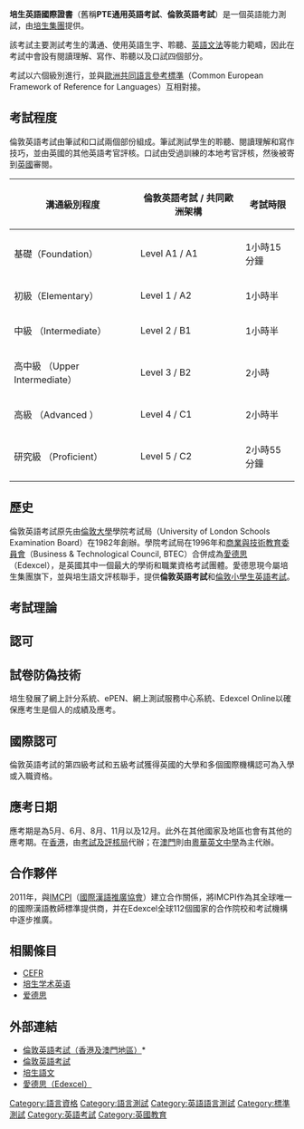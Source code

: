 '''培生英語國際證書'''（舊稱'''PTE通用英語考試'''、'''倫敦英語考試'''）是一個英語能力測試，由[[培生集團|培生集團]]提供。

該考試主要測試考生的溝通、使用英語生字、聆聽、[[英語文法|英語文法]]等能力範疇，因此在考試中會設有閱讀理解、寫作、聆聽以及口試四個部分。

考試以六個級別進行，並與[[歐洲共同語言參考標準|歐洲共同語言參考標準]]（Common European Framework of Reference for Languages）互相對接。

==考試程度==
倫敦英語考試由筆試和口試兩個部份組成。筆試測試學生的聆聽、閱讀理解和寫作技巧，並由英國的其他英語考官評核。口試由受過訓練的本地考官評核，然後被寄到[[英國|英國]]審閱。

{|class="wikitable"
|-
! 溝通級別程度
! 倫敦英語考試 / 共同歐洲架構
! 考試時限
|-
| 基礎（Foundation） || Level A1 / A1 || 1小時15分鐘
|-
| 初級（Elementary） || Level 1 / A2 || 1小時半
|-
| 中級 （Intermediate） || Level 2 / B1 || 1小時半
|-
| 高中級 （Upper Intermediate） || Level 3 / B2 || 2小時
|-
| 高級 （Advanced ） || Level 4 / C1 || 2小時半
|-
| 研究級 （Proficient） || Level 5 / C2 || 2小時55分鐘
|}
<!-- Reading, writing, listening and speaking are tested at all levels.  The alignment of the London Tests of English to the CEFR has been established by mapping the test specifications to the CEFR descriptors. This mapping process was submitted to an external audit by University of Westminster. Work is in progress to further improve the robustness of the alignment on the basis of empirical data. --> 

==歷史==
倫敦英語考試原先由[[倫敦大學|倫敦大學]]學院考試局（University of London Schools Examination Board）在1982年創辦。學院考試局在1996年和[[商業與技術教育委員會|商業與技術教育委員會]]（Business & Technological Council, BTEC）合併成為[[愛德思|愛德思]]（Edexcel），是英國其中一個最大的學術和職業資格考試團體。愛德思現今屬培生集團旗下，並與培生語文評核聯手，提供'''倫敦英語考試'''和[[倫敦小學生英語考試|倫敦小學生英語考試]]。

==考試理論==
<!-- London Tests of English were the first set of ESOL certificates to apply the [[Notional-Functional_Syllabus|Notional-Functional Syllabus]] and [[Frederick_Bartlett|Frederick Bartlett]]’s Theory of [[Schema|Schema]] to language testing. This means that all exam tasks are related through a common theme which allows candidates to activate the different domains of knowledge have acquired and thus further enhance second language acquisition. It also provides a coherent thread for candidates to guide them through the various tasks.

The London Tests Of English tasks can be interrelated through a common topic or a scenario where the different tasks “build” a story and integrate different language skills.  --> 

<!-- 
==Accreditation==
London Tests of English have been formally accredited by the [[Qualifications_and_Curriculum_Authority|Qualifications and Curriculum Authority]] (QCA). The QCA is the British regulatory body that monitors qualifications in schools, colleges and in the workplace. --> 

==認可==
<!-- The Tests are prepared and marked by teams of professionals and successful candidates receive a certificate of attainment from Edexcel. In some countries (Poland, Greece) the oral interview is assessed by locally trained assessors, whereas in other countries (France, Italy) they are entirely graded in London. The exams are taken in over 45 countries around the world. -->

==試卷防偽技術==
培生發展了網上計分系統、ePEN、網上測試服務中心系統、Edexcel Online以確保應考生是個人的成績及應考。

==國際認可==
倫敦英語考試的第四級考試和五級考試獲得英國的大學和多個國際機構認可為入學或入職資格。 

==應考日期==
應考期是為5月、6月、8月、11月以及12月。此外在其他國家及地區也會有其他的應考期。在[[香港|香港]]，由[[考試及評核局|考試及評核局]]代辦；在[[澳門|澳門]]則由[[粵華英文中學|粵華英文中學]]為主代辦。

==合作夥伴==
2011年，與[[IMCPI|IMCPI]]（[[國際漢語推廣協會|國際漢語推廣協會]]）建立合作關係，將IMCPI作為其全球唯一的國際漢語教師標準提供商，并在Edexcel全球112個國家的合作院校和考試機構中逐步推廣。

== 相關條目 == 
* [[歐洲共同語言參考標準|CEFR]]
* [[培生学术英语|培生学术英语]]
* [[爱德思|爱德思]]

== 外部連結 ==
* [https://web.archive.org/web/20071005151053/http://www.pearsonlanguageassessments.com/home/pla-worldwide/hk_and_macau/lte/ 倫敦英語考試（香港及澳門地區）]*
* [https://web.archive.org/web/20070822034026/http://www.pearsonlanguageassessments.com/home/exams/lte/ 倫敦英語考試]
* [http://www.pearson.com/ 培生語文]{{Wayback|url=http://www.pearson.com/ |date=20091118153710 }}
* [https://web.archive.org/web/20110228201737/http://www1.edexcel.org.uk/ 愛德思（Edexcel）]

[[Category:語言資格|Category:語言資格]]
[[Category:語言測試|Category:語言測試]]
[[Category:英語語言測試|Category:英語語言測試]]
[[Category:標準測試|Category:標準測試]]
[[Category:英語考試|Category:英語考試]]
[[Category:英國教育|Category:英國教育]]